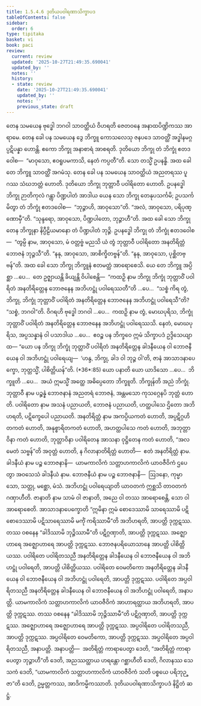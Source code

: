 ```yaml
---
title: 1.5.4.6 ဒုတိယပဝါရဏာသိက္ခာပဒ
tableOfContents: false
sidebar:
  order: 6
type: tipitaka
basket: vi
book: paci
review:
  current: review
  updated: '2025-10-27T21:49:35.690041'
  updated_by: ''
  notes: ''
  history:
  - state: review
    date: '2025-10-27T21:49:35.690041'
    updated_by: ''
    notes: ''
    previous_state: draft
---
```



<ReviewStatus review={frontmatter.review} showDetails={true} />

<HypothesisAnnotation frontmatter={frontmatter} />

<DynamicBreadcrumb />

<Division number="242" book="paci" e="ch" v="2" p="112">

<Paragraph number="784" book="paci">
တေန သမယေန ဗုဒ္ဓေါ ဘဂဝါ သာဝတ္ထိယံ ဝိဟရတိ ဇေတဝနေ အနာထပိဏ္ဍိကဿ အာရာမေ. တေန ခေါ ပန သမယေန ဒွေ ဘိက္ခူ ကောသလေသု ဇနပဒေ သာဝတ္ထိံ အဒ္ဓါနမဂ္ဂပ္ပဋိပန္နာ ဟောန္တိ. ဧကော ဘိက္ခု အနာစာရံ အာစရတိ. ဒုတိယော ဘိက္ခု တံ ဘိက္ခုံ ဧတဒဝေါစ—  “မာဝုသော, ဧဝရူပမကာသိ, နေတံ ကပ္ပတီ”တိ. သော တသ္မိံ ဥပနန္ဓိ. အထ ခေါ တေ ဘိက္ခူ သာဝတ္ထိံ အဂမံသု. တေန ခေါ ပန သမယေန သာဝတ္ထိယံ အညတရဿ ပူဂဿ သံဃဘတ္တံ ဟောတိ. ဒုတိယော ဘိက္ခု ဘုတ္တာဝီ ပဝါရိတော ဟောတိ. ဥပနဒ္ဓေါ ဘိက္ခု ဉာတိကုလံ ဂန္တွာ ပိဏ္ဍပါတံ အာဒါယ ယေန သော ဘိက္ခု တေနုပသင်္ကမိ; ဥပသင်္ကမိတွာ တံ ဘိက္ခုံ ဧတဒဝေါစ—  “ဘုဉ္ဇာဟိ, အာဝုသော”တိ. “အလံ, အာဝုသော, ပရိပုဏ္ဏောမှီ”တိ. “သုန္ဒရော, အာဝုသော, ပိဏ္ဍပါတော, ဘုဉ္ဇာဟီ”တိ. အထ ခေါ သော ဘိက္ခု တေန ဘိက္ခုနာ နိပ္ပီဠိယမာနော တံ ပိဏ္ဍပါတံ ဘုဉ္ဇိ. ဥပနဒ္ဓေါ ဘိက္ခု တံ ဘိက္ခုံ ဧတဒဝေါစ—  “တွမ္ပိ နာမ, အာဝုသော, မံ ဝတ္တဗ္ဗံ မညသိ ယံ တွံ ဘုတ္တာဝီ ပဝါရိတော အနတိရိတ္တံ ဘောဇနံ ဘုဉ္ဇသီ”တိ. “နနု, အာဝုသော, အာစိက္ခိတဗ္ဗန်”တိ. “နနု, အာဝုသော, ပုစ္ဆိတဗ္ဗန်”တိ.
</Paragraph>

<Paragraph number="785" book="paci">
အထ ခေါ သော ဘိက္ခု ဘိက္ခူနံ ဧတမတ္ထံ အာရောစေသိ. ယေ တေ ဘိက္ခူ အပ္ပိစ္ဆာ …ပေ…  တေ ဥဇ္ဈာယန္တိ ခိယျန္တိ ဝိပါစေန္တိ—  “ကထဉှိ နာမ ဘိက္ခု ဘိက္ခုံ ဘုတ္တာဝိံ ပဝါရိတံ အနတိရိတ္တေန ဘောဇနေန အဘိဟဋ္ဌုံ ပဝါရေဿတီ”တိ …ပေ…  “သစ္စံ ကိရ တွံ, ဘိက္ခု, ဘိက္ခုံ ဘုတ္တာဝိံ ပဝါရိတံ အနတိရိတ္တေန ဘောဇနေန အဘိဟဋ္ဌုံ ပဝါရေသီ”တိ? “သစ္စံ, ဘဂဝါ”တိ. ဝိဂရဟိ ဗုဒ္ဓေါ ဘဂဝါ …ပေ…  ကထဉှိ နာမ တွံ, မောဃပုရိသ, ဘိက္ခုံ ဘုတ္တာဝိံ ပဝါရိတံ အနတိရိတ္တေန ဘောဇနေန အဘိဟဋ္ဌုံ ပဝါရေဿသိ. နေတံ, မောဃပုရိသ, အပ္ပသန္နာနံ ဝါ ပသာဒါယ …ပေ…  ဧဝဉ္စ ပန ဘိက္ခဝေ ဣမံ သိက္ခာပဒံ ဥဒ္ဒိသေယျာထ—
</Paragraph>

</Division>
<Division number="243" book="paci" e="ch" v="2" p="113">

<Paragraph number="786" book="paci">
<Emphasis>“ယော ပန ဘိက္ခု ဘိက္ခုံ ဘုတ္တာဝိံ ပဝါရိတံ အနတိရိတ္တေန ခါဒနီယေန ဝါ ဘောဇနီယေန ဝါ အဘိဟဋ္ဌုံ ပဝါရေယျ—  ‘ဟန္ဒ, ဘိက္ခု, ခါဒ ဝါ ဘုဉ္ဇ ဝါ’တိ, ဇာနံ အာသာဒနာပေက္ခော, ဘုတ္တသ္မိံ, ပါစိတ္တိယန်”</Emphasis>တိ. (*36*:<Emphasis>85</Emphasis>)
</Paragraph>

</Division>
<Division number="244" book="paci" e="ch" v="2" p="113">

<Paragraph number="787" book="paci">
<Emphasis>ယော ပနာ</Emphasis>တိ ယော ယာဒိသော …ပေ…  <Emphasis>ဘိက္ခူ</Emphasis>တိ …ပေ…  အယံ ဣမသ္မိံ အတ္ထေ အဓိပ္ပေတော ဘိက္ခူတိ.
</Paragraph>

<Paragraph number="788" book="paci">
<Emphasis>ဘိက္ခုန်</Emphasis>တိ အညံ ဘိက္ခုံ.
</Paragraph>

<Paragraph number="789" book="paci">
<Emphasis>ဘုတ္တာဝီ</Emphasis> နာမ ပဉ္စန္နံ ဘောဇနာနံ အညတရံ ဘောဇနံ, အန္တမသော ကုသဂ္ဂေနပိ ဘုတ္တံ ဟောတိ.
</Paragraph>

<Paragraph number="790" book="paci">
<Emphasis>ပဝါရိတော</Emphasis> နာမ အသနံ ပညာယတိ, ဘောဇနံ ပညာယတိ, ဟတ္ထပါသေ ဌိတော အဘိဟရတိ, ပဋိက္ခေပေါ ပညာယတိ.
</Paragraph>

<Paragraph number="791" book="paci">
<Emphasis>အနတိရိတ္တံ</Emphasis> နာမ အကပ္ပိယကတံ ဟောတိ, အပ္ပဋိဂ္ဂဟိတကတံ ဟောတိ, အနုစ္စာရိတကတံ ဟောတိ, အဟတ္ထပါသေ ကတံ ဟောတိ, အဘုတ္တာဝိနာ ကတံ ဟောတိ, ဘုတ္တာဝိနာ ပဝါရိတေန အာသနာ ဝုဋ္ဌိတေန ကတံ ဟောတိ, “အလမေတံ သဗ္ဗန်”တိ အဝုတ္တံ ဟောတိ, န ဂိလာနာတိရိတ္တံ ဟောတိ—  ဧတံ အနတိရိတ္တံ နာမ.
</Paragraph>

<Paragraph number="792" book="paci">
<Emphasis>ခါဒနီယံ</Emphasis> နာမ ပဉ္စ ဘောဇနာနိ—  ယာမကာလိကံ သတ္တာဟကာလိကံ ယာဝဇီဝိကံ ဌပေတွာ အဝသေသံ ခါဒနီယံ နာမ.
</Paragraph>

<Paragraph number="793" book="paci">
<Emphasis>ဘောဇနီယံ</Emphasis> နာမ ပဉ္စ ဘောဇနာနိ—  ဩဒနော, ကုမ္မာသော, သတ္တု, မစ္ဆော, မံသံ.
</Paragraph>

<Paragraph number="794" book="paci">
<Emphasis>အဘိဟဋ္ဌုံ ပဝါရေယျာ</Emphasis>တိ ယာဝတကံ ဣစ္ဆသိ တာဝတကံ ဂဏှာဟီတိ.
</Paragraph>

<Paragraph number="795" book="paci">
<Emphasis>ဇာနာတိ</Emphasis> နာမ သာမံ ဝါ ဇာနာတိ, အညေ ဝါ တဿ အာရောစေန္တိ, သော ဝါ အာရောစေတိ.
</Paragraph>

<Paragraph number="796" book="paci">
<Emphasis>အာသာဒနာပေက္ခော</Emphasis>တိ “ဣမိနာ ဣမံ စောဒေဿာမိ သာရေဿာမိ ပဋိစောဒေဿာမိ ပဋိသာရေဿာမိ မင်္ကုံ ကရိဿာမီ”တိ အဘိဟရတိ, အာပတ္တိ ဒုက္ကဋဿ. တဿ ဝစနေန “ခါဒိဿာမိ ဘုဉ္ဇိဿာမီ”တိ ပဋိဂ္ဂဏှာတိ, အာပတ္တိ ဒုက္ကဋဿ. အဇ္ဈောဟာရေ အဇ္ဈောဟာရေ အာပတ္တိ ဒုက္ကဋဿ. ဘောဇနပရိယောသာနေ အာပတ္တိ ပါစိတ္တိယဿ.
</Paragraph>

</Division>
<Division number="245" book="paci" e="ch" v="2" p="114">

<Paragraph number="797" book="paci">
ပဝါရိတေ ပဝါရိတသညီ အနတိရိတ္တေန ခါဒနီယေန ဝါ ဘောဇနီယေန ဝါ အဘိဟဋ္ဌုံ ပဝါရေတိ, အာပတ္တိ ပါစိတ္တိယဿ. ပဝါရိတေ ဝေမတိကော အနတိရိတ္တေန ခါဒနီယေန ဝါ ဘောဇနီယေန ဝါ အဘိဟဋ္ဌုံ ပဝါရေတိ, အာပတ္တိ ဒုက္ကဋဿ. ပဝါရိတေ အပ္ပဝါရိတသညီ အနတိရိတ္တေန ခါဒနီယေန ဝါ ဘောဇနီယေန ဝါ အဘိဟဋ္ဌုံ ပဝါရေတိ, အနာပတ္တိ. ယာမကာလိကံ သတ္တာဟကာလိကံ ယာဝဇီဝိကံ အာဟာရတ္ထာယ အဘိဟရတိ, အာပတ္တိ ဒုက္ကဋဿ. တဿ ဝစနေန “ခါဒိဿာမိ ဘုဉ္ဇိဿာမီ”တိ ပဋိဂ္ဂဏှာတိ, အာပတ္တိ ဒုက္ကဋဿ. အဇ္ဈောဟာရေ အဇ္ဈောဟာရေ အာပတ္တိ ဒုက္ကဋဿ. အပ္ပဝါရိတေ ပဝါရိတသညီ, အာပတ္တိ ဒုက္ကဋဿ. အပ္ပဝါရိတေ ဝေမတိကော, အာပတ္တိ ဒုက္ကဋဿ. အပ္ပဝါရိတေ အပ္ပဝါရိတသညီ, အနာပတ္တိ.
</Paragraph>

</Division>
<Division number="246" book="paci" e="ch" v="2" p="114">

<Paragraph number="798" book="paci">
အနာပတ္တိ—  အတိရိတ္တံ ကာရာပေတွာ ဒေတိ, “အတိရိတ္တံ ကာရာပေတွာ ဘုဉ္ဇာဟီ”တိ ဒေတိ, အညဿတ္ထာယ ဟရန္တော ဂစ္ဆာဟီတိ ဒေတိ, ဂိလာနဿ သေသကံ ဒေတိ, “ယာမကာလိကံ သတ္တာဟကာလိကံ ယာဝဇီဝိကံ သတိ ပစ္စယေ ပရိဘုဉ္ဇာ”တိ ဒေတိ, ဥမ္မတ္တကဿ, အာဒိကမ္မိကဿာတိ.

</Paragraph>
</Division>

<Paragraph number="799" type="center" book="paci">
ဒုတိယပဝါရဏာသိက္ခာပဒံ နိဋ္ဌိတံ ဆဋ္ဌံ.
</Paragraph>